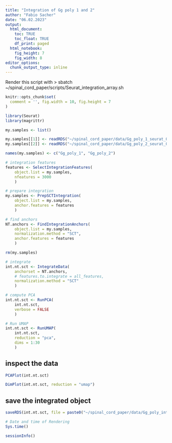 ```yaml
---
title: "Integration of Gg poly 1 and 2"
author: "Fabio Sacher"
date: "06.02.2023"
output:
  html_document:
    toc: TRUE
    toc_float: TRUE
    df_print: paged
  html_notebook:
    fig_height: 7
    fig_width: 8
editor_options:
  chunk_output_type: inline
---
```


Render this script with > sbatch ~/spinal_cord_paper/scripts/Seurat_integration_array.sh

```r
knitr::opts_chunk$set(
  comment = '', fig.width = 10, fig.height = 7
)
```

```r
library(Seurat)
library(magrittr)
```

```r
my.samples <- list()

my.samples[[1]] <- readRDS("~/spinal_cord_paper/data/Gg_poly_1_seurat_070223.rds")
my.samples[[2]] <- readRDS("~/spinal_cord_paper/data/Gg_poly_2_seurat_070223.rds")

names(my.samples) <- c("Gg_poly_1", "Gg_poly_2")

```

```r
# integration features
features <- SelectIntegrationFeatures(
	object.list = my.samples,
	nfeatures = 3000
	)

# prepare integration 
my.samples <- PrepSCTIntegration(
	object.list = my.samples,
	anchor.features = features
	)

# find anchors
NT.anchors <- FindIntegrationAnchors(
	object.list = my.samples,
	normalization.method = "SCT",
	anchor.features = features
	)

rm(my.samples)

# integrate
int.nt.sct <- IntegrateData(
	anchorset = NT.anchors,
	# features.to.integrate = all_features,
	normalization.method = "SCT"
	)

# compute PCA
int.nt.sct <- RunPCA(
	int.nt.sct,
	verbose = FALSE
	)

# Run UMAP
int.nt.sct <- RunUMAP(
	int.nt.sct,
	reduction = "pca",
	dims = 1:30
	)

```

## inspect the data

```r

PCAPlot(int.nt.sct)

DimPlot(int.nt.sct, reduction = "umap")

```

## save the integrated object

```r
saveRDS(int.nt.sct, file = paste0("~/spinal_cord_paper/data/Gg_poly_integrated_",format(Sys.Date(), "%d%m%y"),".rds"))
```

```r
# Date and time of Rendering
Sys.time()

sessionInfo()
```

